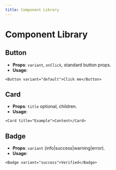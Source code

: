 ```yaml
---
title: Component Library
---
```


# Component Library

## Button
- **Props**: `variant`, `onClick`, standard button props.
- **Usage**:
```tsx
<Button variant="default">Click me</Button>
```

## Card
- **Props**: `title` optional, children.
- **Usage**:
```tsx
<Card title="Example">Content</Card>
```

## Badge
- **Props**: `variant` (info|success|warning|error).
- **Usage**:
```tsx
<Badge variant="success">Verified</Badge>
```
